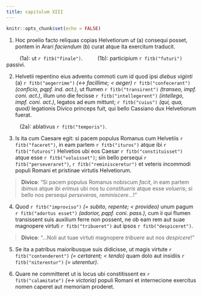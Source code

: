 ```yaml
---
title: capitulum XIII
---
```


```r
knitr::opts_chunk$set(echo = FALSE)
```


(1) Hoc proelio facto reliquas copias Helvetiorum _ut_ (a) consequi posset, pontem in Arari _faciendum_ (b) curat atque ita exercitum traducit.

&nbsp;&nbsp;&nbsp;&nbsp;&nbsp;&nbsp;&nbsp;&nbsp; (1a): ut `r fitb("finale")`.
&nbsp;&nbsp;&nbsp;&nbsp;&nbsp;&nbsp;&nbsp;&nbsp; (1b): participium `r fitb("futuri")` passivi.

(2) Helvetii repentino eius adventu commoti cum id quod ipsi _diebus viginti_ (a) `r fitb("aegerrime")` _(↔︎ facillime; < aeger)_ `r fitb("confecerant")` _(conficio, pqpf. ind. act.)_, ut flumen `r fitb("transirent")` _(transeo, impf. coni. act.)_, illum uno die fecisse `r fitb("intellegerent")` _(intellego, impf. coni. act.)_, legatos ad eum mittunt; `r fitb("cuius")` _(qui, qua, quod)_ legationis Divico princeps fuit, qui bello Cassiano dux Helvetiorum fuerat. 

&nbsp;&nbsp;&nbsp;&nbsp;&nbsp;&nbsp;&nbsp;&nbsp; (2a): ablativus `r fitb("temporis")`.

(3) Is ita cum Caesare egit: si pacem populus Romanus cum Helvetiis `r fitb("faceret")`, in eam partem `r fitb("ituros")` atque ibi `r fitb("futuros")` Helvetios ubi eos Caesar `r fitb("constituisset")` atque esse `r fitb("voluisset")`; sin bello persequi `r fitb("perseveraret")`, `r fitb("reminisceretur")` et veteris incommodi populi Romani et pristinae virtutis Helvetiorum. 

> **Divico**: "Si pacem populus Romanus nobiscum *facit*, in eam partem *ibimus* atque ibi *erimus* ubi nos tu *constitueris* atque esse *volueris*; si bello nos persequi *perseveras*, *reminiscere*...!"

(4) Quod `r fitb("improviso")` _(= subito, repente; < provideo)_ unum pagum `r fitb("adortus esset")` _(adorior, pqpf. coni. pass.)_, cum ii qui flumen transissent suis auxilium ferre non possent, ne ob eam rem aut suae magnopere virtuti `r fitb("tribueret")` aut ipsos `r fitb("despiceret")`. 

> **Divico**: "...Noli aut tuae virtuti magnopere *tribuere* aut nos *despicere*!"

(5) Se ita a patribus maioribusque suis didicisse, ut magis virtute `r fitb("contenderent")` _(= certarent; < tendo)_ quam dolo aut insidiis `r fitb("niterentur")` _(= uterentur)_.


(6) Quare ne committeret ut is locus ubi constitissent ex `r fitb("calamitate")` _(↔ victoria)_ populi Romani et internecione exercitus nomen caperet aut memoriam proderet. 